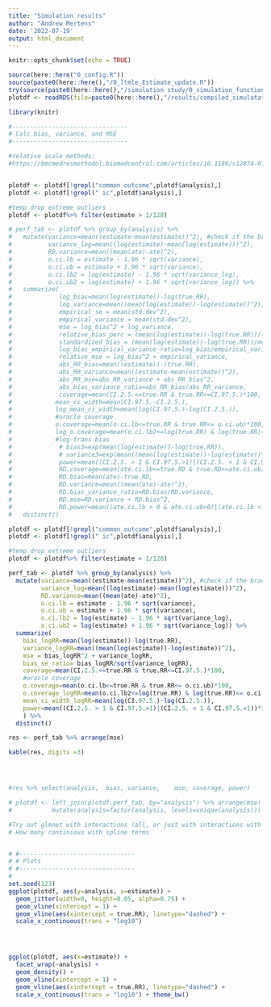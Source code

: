 ```yaml
---
title: "Simulation results"
author: "Andrew Mertens"
date: '2022-07-19'
output: html_document
---
```


```r
knitr::opts_chunk$set(echo = TRUE)
```


```r

source(here::here("0_config.R"))
source(paste0(here::here(),"/0_ltmle_Estimate_update.R"))
try(source(paste0(here::here(),"/simulation study/0_simulation_functions.R")))
plotdf <- readRDS(file=paste0(here::here(),"/results/compiled_simulatation_results.rds"))

library(knitr)

#--------------------------------
# Calc bias, variance, and MSE
#--------------------------------

#relative scale methods:
#https://bmcmedresmethodol.biomedcentral.com/articles/10.1186/s12874-018-0519-5


plotdf <- plotdf[!grepl("common outcome",plotdf$analysis),] 
plotdf <- plotdf[!grepl(" ic",plotdf$analysis),] 

#temp drop extreme outliers
plotdf <- plotdf%>% filter(estimate > 1/128)

# perf_tab <- plotdf %>% group_by(analysis) %>%
#   mutate(variance=mean((estimate-mean(estimate))^2), #check if the brackets in this formula are right
#          variance_log=mean((log(estimate)-mean(log(estimate)))^2),
#          RD.variance=mean((mean(ate)-ate)^2),
#          o.ci.lb = estimate - 1.96 * sqrt(variance),
#          o.ci.ub = estimate + 1.96 * sqrt(variance),
#          o.ci.lb2 = log(estimate) - 1.96 * sqrt(variance_log),
#          o.ci.ub2 = log(estimate) + 1.96 * sqrt(variance_log)) %>%
#   summarize(
#             log_bias=mean(log(estimate))-log(true.RR),
#             log_variance=mean((mean(log(estimate))-log(estimate))^2),
#             empirical_se = mean(std.dev^2),
#             empirical_variance = mean(std.dev^2),
#             mse = log_bias^2 + log_variance,
#             relative_bias_perc = (mean(log(estimate))-log(true.RR))/log(true.RR) * 100,
#             standardized_bias = (mean(log(estimate))-log(true.RR))/mean(empirical_se) * 100,
#             log_bias_empirical_variance_ratio=log_bias/empirical_variance,
#             relative_mse = log_bias^2 + empirical_variance,
#             abs_RR_bias=mean((estimate))-(true.RR),
#             abs_RR_variance=mean((estimate-mean(estimate))^2),
#             abs_RR_mse=abs_RR_variance + abs_RR_bias^2,
#             abs_bias_variance_ratio=abs_RR_bias/abs_RR_variance,
#             coverage=mean(CI.2.5.<=true.RR & true.RR<=CI.97.5.)*100,
#            mean_ci_width=mean(CI.97.5.-CI.2.5.),
#            log_mean_ci_width=mean(log(CI.97.5.)-log(CI.2.5.)),
#            #oracle coverage
#            o.coverage=mean(o.ci.lb<=true.RR & true.RR<= o.ci.ub)*100,
#            log_o.coverage=mean(o.ci.lb2<=log(true.RR) & log(true.RR)<= o.ci.ub2)*100,
#            #log-trans bias
#             # bias3=exp(mean(log(estimate))-log(true.RR)),
#             # variance3=exp(mean((mean(log(estimate))-log(estimate))^2)),
#             power=mean((CI.2.5. > 1 & CI.97.5.>1)|(CI.2.5. < 1 & CI.97.5.<1))*100,
#             RD.coverage=mean(ate.ci.lb<=true.RD & true.RD<=ate.ci.ub)*100,
#             RD.bias=mean(ate)-true.RD,
#             RD.variance=mean((mean(ate)-ate)^2),
#             RD.bias_variance_ratio=RD.bias/RD.variance,
#             RD.mse=RD.variance + RD.bias^2,
#             RD.power=mean((ate.ci.lb > 0 & ate.ci.ub>0)|(ate.ci.lb < 0 & ate.ci.ub<0))*100) %>%
#   distinct()

plotdf <- plotdf[!grepl("common outcome",plotdf$analysis),] 
plotdf <- plotdf[!grepl(" ic",plotdf$analysis),] 

#temp drop extreme outliers
plotdf <- plotdf%>% filter(estimate > 1/128)

perf_tab <- plotdf %>% group_by(analysis) %>%
  mutate(variance=mean((estimate-mean(estimate))^2), #check if the brackets in this formula are right
         variance_log=mean((log(estimate)-mean(log(estimate)))^2),
         RD.variance=mean((mean(ate)-ate)^2),
         o.ci.lb = estimate - 1.96 * sqrt(variance),
         o.ci.ub = estimate + 1.96 * sqrt(variance),
         o.ci.lb2 = log(estimate) - 1.96 * sqrt(variance_log),
         o.ci.ub2 = log(estimate) + 1.96 * sqrt(variance_log)) %>%
  summarize(
    bias_logRR=mean(log(estimate))-log(true.RR),
    variance_logRR=mean((mean(log(estimate))-log(estimate))^2),
    mse = bias_logRR^2 + variance_logRR,
    bias_se_ratio= bias_logRR/sqrt(variance_logRR),
    coverage=mean(CI.2.5.<=true.RR & true.RR<=CI.97.5.)*100,
    #oracle coverage
    o.coverage=mean(o.ci.lb<=true.RR & true.RR<= o.ci.ub)*100,
    o.coverage_logRR=mean(o.ci.lb2<=log(true.RR) & log(true.RR)<= o.ci.ub2)*100,
    mean_ci_width_logRR=mean(log(CI.97.5.)-log(CI.2.5.)),
    power=mean((CI.2.5. > 1 & CI.97.5.>1)|(CI.2.5. < 1 & CI.97.5.<1))*100
    ) %>%
  distinct()

res <- perf_tab %>% arrange(mse)

kable(res, digits =3)




#res %>% select(analysis,  bias, variance,    mse, coverage, power)

# plotdf <- left_join(plotdf,perf_tab, by="analysis") %>% arrange(mse) %>%
#           mutate(analysis=factor(analysis, levels=unique(analysis)))

#Try out glmnet with interactions (all, or just with interactions with A)
# How many continious with spline terms


# #--------------------------------
# # Plots
# #--------------------------------
# 
set.seed(123)
ggplot(plotdf, aes(y=analysis, x=estimate)) +
  geom_jitter(width=0, height=0.05, alpha=0.75) +
  geom_vline(xintercept = 1) +
  geom_vline(aes(xintercept = true.RR), linetype="dashed") +
  scale_x_continuous(trans = "log10")




ggplot(plotdf, aes(x=estimate)) +
  facet_wrap(~analysis) +
  geom_density() +
  geom_vline(xintercept = 1) +
  geom_vline(aes(xintercept = true.RR), linetype="dashed") +
  scale_x_continuous(trans = "log10") + theme_bw()




```
